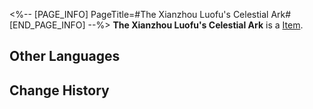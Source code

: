 <%-- [PAGE_INFO]
PageTitle=#The Xianzhou Luofu's Celestial Ark#
[END_PAGE_INFO] --%>
{{Item Infobox
|id          = 63025
|image       = Item The Xianzhou Luofu's Celestial Ark.png
|type        = 
|invCategory = Relics
|rarity      = 5
|effect      = 
|description = The Xianzhou Luofu floating above the seas of stars was enclosed within the sphere. Skiffs went to and fro through the Jade Gate just like the celestial movements of stars and moons. Countless people had come here to seek the secrets of immortality, only to return in disappointment.
|source1     = [[Simulated Universe]]: World 3 - Immersion Device Redemption
}}
'''The Xianzhou Luofu's Celestial Ark''' is a [[Item]].

==Other Languages==
{{Other Languages
|en   = The Xianzhou Luofu's Celestial Ark
|zhs  = 罗浮仙舟的天外楼船
|zht  = 羅浮仙舟的天外樓船
|ja   = 羅浮仙舟の天外楼船
|ko   = 나부 선주의 천외 누선
|es   = Arca celestial del Luofu de Xianzhou
|fr   = Arche céleste du Luofu de Xianzhou
|ru   = Звёздный ковчег Лофу Сяньчжоу
|th   = The Xianzhou Luofu's Celestial Ark
|vi   = Tàu Vũ Trụ Xianzhou Luofu
|de   = Die Himmlische Arche der Xianzhou Luofu
|id   = The Xianzhou Luofu's Celestial Ark
|pt   = A Arca Celestial do Luofu do Xianzhou
}}

==Change History==
{{Change History|1.0}}